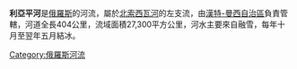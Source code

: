 {{Infobox river
| name              = 利亞平河
| image             = Sunset_on_the_Lyapin_river.jpg
| image_caption     = 利亞平河日落景色
| source1_location  = 
| mouth_location    = [[北索西瓦河|北索西瓦河]]
| length            = {{convert|151|km|mi|abbr=on}}
| source1_elevation = 
| discharge1_avg    = 
| basin_size        = {{convert|27300|km2|sqmi|abbr=on}}
}}
'''利亞平河'''是[[俄羅斯|俄羅斯]]的河流，屬於[[北索西瓦河|北索西瓦河]]的左支流，由[[漢特-曼西自治區|漢特-曼西自治區]]負責管轄，河道全長404公里，流域面積27,300平方公里，河水主要來自融雪，每年十月至翌年五月結冰。

{{Russia-geo-stub}}
[[Category:俄羅斯河流|Category:俄羅斯河流]]